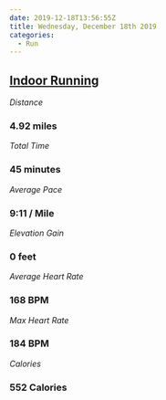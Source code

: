 ```yaml
---
date: 2019-12-18T13:56:55Z
title: Wednesday, December 18th 2019
categories:
  - Run
---
```

## [Indoor Running](https://www.strava.com/activities/2941146202)

_Distance_

### 4.92 miles

_Total Time_

### 45 minutes

_Average Pace_

### 9:11 / Mile

_Elevation Gain_

### 0 feet

_Average Heart Rate_

### 168 BPM

_Max Heart Rate_

### 184 BPM

_Calories_

### 552 Calories